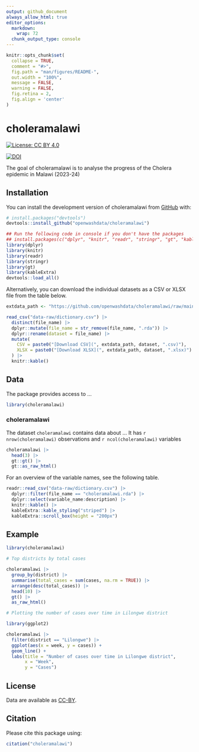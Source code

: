 ```yaml
---
output: github_document
always_allow_html: true
editor_options: 
  markdown: 
    wrap: 72
  chunk_output_type: console
---
```


<!-- README.md is generated from README.Rmd. Please edit that file -->

```r
knitr::opts_chunk$set(
  collapse = TRUE,
  comment = "#>",
  fig.path = "man/figures/README-",
  out.width = "100%",
  message = FALSE,
  warning = FALSE,
  fig.retina = 2,
  fig.align = 'center'
)
```

# choleramalawi

<!-- badges: start -->

[![License: CC BY
4.0](https://img.shields.io/badge/License-CC_BY_4.0-lightgrey.svg)](https://creativecommons.org/licenses/by/4.0/)

[![DOI](https://zenodo.org/badge/DOI/10.5281/zenodo.13920530.svg)](https://zenodo.org/doi/10.5281/zenodo.13920530)
<!-- badges: end -->

The goal of choleramalawi is to analyse the progress of the Cholera epidemic in Malawi (2023-24)

## Installation

You can install the development version of choleramalawi from
[GitHub](https://github.com/) with:

``` r
# install.packages("devtools")
devtools::install_github("openwashdata/choleramalawi")
```

```r
## Run the following code in console if you don't have the packages
## install.packages(c("dplyr", "knitr", "readr", "stringr", "gt", "kableExtra"))
library(dplyr)
library(knitr)
library(readr)
library(stringr)
library(gt)
library(kableExtra)
devtools::load_all()
```

Alternatively, you can download the individual datasets as a CSV or XLSX
file from the table below.

```r

extdata_path <- "https://github.com/openwashdata/choleramalawi/raw/main/inst/extdata/"

read_csv("data-raw/dictionary.csv") |> 
  distinct(file_name) |> 
  dplyr::mutate(file_name = str_remove(file_name, ".rda")) |> 
  dplyr::rename(dataset = file_name) |> 
  mutate(
    CSV = paste0("[Download CSV](", extdata_path, dataset, ".csv)"),
    XLSX = paste0("[Download XLSX](", extdata_path, dataset, ".xlsx)")
  ) |> 
  knitr::kable()

```

## Data

The package provides access to ...

```r
library(choleramalawi)
```

### choleramalawi

The dataset `choleramalawi` contains data about ...
It has `r nrow(choleramalawi)` observations and `r ncol(choleramalawi)` variables

```r
choleramalawi |> 
  head(3) |> 
  gt::gt() |>
  gt::as_raw_html()
```

For an overview of the variable names, see the following table.

```r
readr::read_csv("data-raw/dictionary.csv") |>
  dplyr::filter(file_name == "choleramalawi.rda") |>
  dplyr::select(variable_name:description) |> 
  knitr::kable() |> 
  kableExtra::kable_styling("striped") |> 
  kableExtra::scroll_box(height = "200px")
```


## Example

```r
library(choleramalawi)

# Top districts by total cases

choleramalawi |>
  group_by(district) |>
  summarise(total_cases = sum(cases, na.rm = TRUE)) |>
  arrange(desc(total_cases)) |>
  head(10) |>
  gt() |>
  as_raw_html()
```

```r
# Plotting the number of cases over time in Lilongwe district

library(ggplot2)

choleramalawi |>
  filter(district == "Lilongwe") |>
  ggplot(aes(x = week, y = cases)) +
  geom_line() +
  labs(title = "Number of cases over time in Lilongwe district",
       x = "Week",
       y = "Cases")
```


## License

Data are available as
[CC-BY](https://github.com/openwashdata/choleramalawi/blob/main/LICENSE.md).

## Citation

Please cite this package using:

```r
citation("choleramalawi")
```
